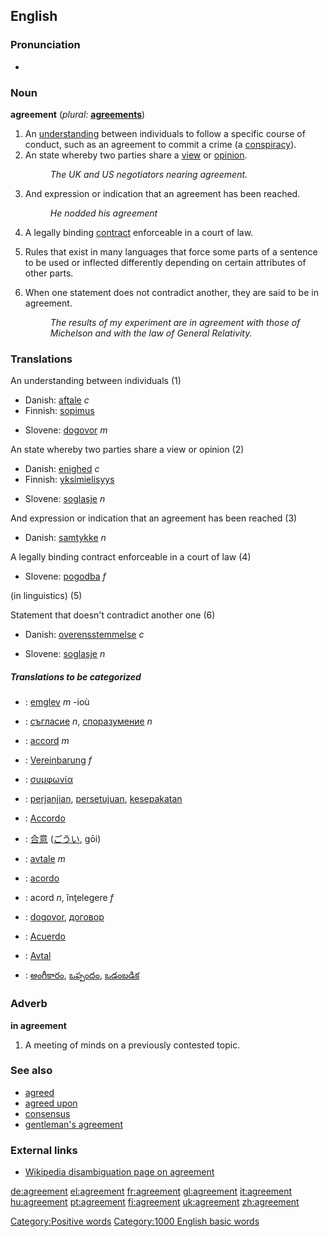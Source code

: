 ==English==

{{rank|sleep|ex|mere|689|agreement|ship|third|evil}}

===Pronunciation===
*{{audio|en-us-agreement.ogg|Audio (US)}}

===Noun===
'''agreement'''  (''plural:'' '''[[agreements]]''')
# An [[understanding]] between individuals to follow a specific course of conduct, such as an agreement to commit a crime (a [[conspiracy]]).
# An state whereby two parties share a [[view]] or [[opinion]].
#:''The UK and US negotiators nearing agreement.''
# And expression or indication that an agreement has been reached.
#:''He nodded his agreement''
# {{law}} A legally binding [[contract]] enforceable in a court of law.
# {{linguistics}} Rules that exist in many languages that force some parts of a sentence to be used or inflected differently depending on certain attributes of other parts.
# When one statement does not contradict another, they are said to be in agreement.
#:''The results of my experiment are in agreement with those of Michelson and with the law of General Relativity.''

=== Translations ===
;An understanding between individuals (1)
{{top}}
*Danish: [[aftale]] ''c''
*Finnish: [[sopimus]]
{{mid}}
*Slovene: [[dogovor]] ''m''
{{bottom}}

;An state whereby two parties share a view or opinion (2)
{{top}}
*Danish: [[enighed]] ''c''
*Finnish: [[yksimielisyys]]
{{mid}}
*Slovene: [[soglasje]] ''n''
{{bottom}}

;And expression or indication that an agreement has been reached (3)
{{top}}
*Danish: [[samtykke]] ''n''
{{mid}}
{{bottom}}

;A legally binding contract enforceable in a court of law (4)
{{top}}
*Slovene: [[pogodba]] ''f''
{{mid}}
{{bottom}}

;(in linguistics) (5)
{{top}}
{{mid}}
{{bottom}}

;Statement that doesn't contradict another one (6)
{{top}}
*Danish: [[overensstemmelse]] ''c''
{{mid}}
*Slovene: [[soglasje]] ''n''
{{bottom}}

=====Translations to be categorized=====
{{checktrans}}
{{top}}
*{{ttbc|Breton}}: [[emglev]] ''m'' -ioù
*{{ttbc|Bulgarian}}: [[съгласие]] ''n'', [[споразумение]] ''n''
*{{ttbc|French}}: [[accord]] ''m''
*{{ttbc|German}}: [[Vereinbarung]] ''f''
*{{ttbc|Greek}}: [[συμφωνία]]
*{{ttbc|Indonesian}}: [[janji|perjanjian]], [[setuju|persetujuan]], [[sepakat|kesepakatan]]
*{{ttbc|Italian}}: [[Accordo]]
*{{ttbc|Japanese}}: [[合意]] ([[ごうい]], gōi)
{{mid}}
*{{ttbc|Norwegian}}: [[avtale]] ''m''
*{{ttbc|Portuguese}}: [[acordo]]
*{{ttbc|Romanian}}: acord ''n'', înţelegere ''f''
*{{ttbc|Serbian}}: [[dogovor]], [[договор]]
*{{ttbc|Spanish}}: [[Acuerdo]]
*{{ttbc|Swedish}}: [[Avtal]]
*{{ttbc|Telugu}}: [[అంగీకారం]], [[ఒప్పందం]], [[ఒడంబడిక]]
{{bottom}}

===Adverb===
'''in agreement'''
# A meeting of minds on a previously contested topic.

===See also===
*[[agreed]]
*[[agreed upon]]
*[[consensus]]
*[[gentleman's agreement]]

===External links===
*[[w:agreement|Wikipedia disambiguation page on agreement]]

[[Category:Positive words]]
[[Category:1000 English basic words]]

[[de:agreement]]
[[el:agreement]]
[[fr:agreement]]
[[gl:agreement]]
[[it:agreement]]
[[hu:agreement]]
[[pt:agreement]]
[[fi:agreement]]
[[uk:agreement]]
[[zh:agreement]]
